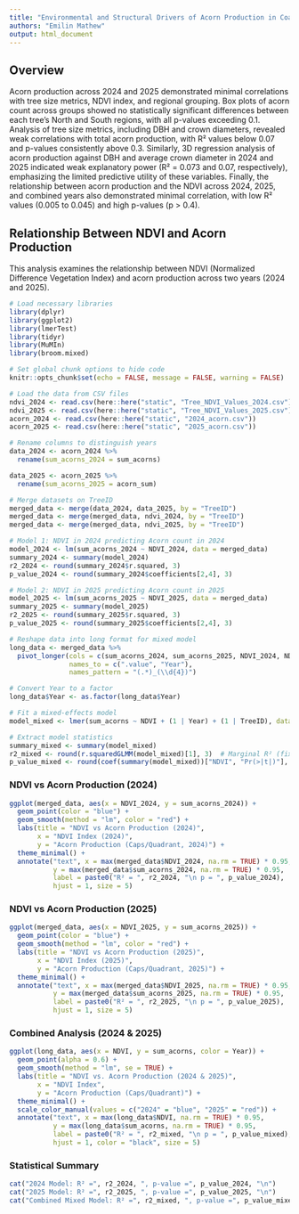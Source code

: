```yaml
---
title: "Environmental and Structural Drivers of Acorn Production in Coast Live Oak"
authors: "Emilin Mathew"
output: html_document
---
```

## Overview
Acorn production across 2024 and 2025 demonstrated minimal correlations with tree size metrics, NDVI index, and regional grouping. Box plots of acorn count across groups showed no statistically significant differences between each tree's North and South regions, with all p-values exceeding 0.1. Analysis of tree size metrics, including DBH and crown diameters, revealed weak correlations with total acorn production, with R² values below 0.07 and p-values consistently above 0.3. Similarly, 3D regression analysis of acorn production against DBH and average crown diameter in 2024 and 2025 indicated weak explanatory power (R² = 0.073 and 0.07, respectively), emphasizing the limited predictive utility of these variables. Finally, the relationship between acorn production and the NDVI across 2024, 2025, and combined years also demonstrated minimal correlation, with low R² values (0.005 to 0.045) and high p-values (p > 0.4). 


## Relationship Between NDVI and Acorn Production
This analysis examines the relationship between NDVI (Normalized Difference Vegetation Index) and acorn production across two years (2024 and 2025).

```r
# Load necessary libraries
library(dplyr)
library(ggplot2)
library(lmerTest)
library(tidyr)
library(MuMIn)
library(broom.mixed)

# Set global chunk options to hide code
knitr::opts_chunk$set(echo = FALSE, message = FALSE, warning = FALSE)

# Load the data from CSV files
ndvi_2024 <- read.csv(here::here("static", "Tree_NDVI_Values_2024.csv"))
ndvi_2025 <- read.csv(here::here("static", "Tree_NDVI_Values_2025.csv"))
acorn_2024 <- read.csv(here::here("static", "2024_acorn.csv"))
acorn_2025 <- read.csv(here::here("static", "2025_acorn.csv"))

# Rename columns to distinguish years
data_2024 <- acorn_2024 %>%
  rename(sum_acorns_2024 = sum_acorns)

data_2025 <- acorn_2025 %>%
  rename(sum_acorns_2025 = acorn_sum)

# Merge datasets on TreeID
merged_data <- merge(data_2024, data_2025, by = "TreeID")
merged_data <- merge(merged_data, ndvi_2024, by = "TreeID")
merged_data <- merge(merged_data, ndvi_2025, by = "TreeID")

# Model 1: NDVI in 2024 predicting Acorn count in 2024
model_2024 <- lm(sum_acorns_2024 ~ NDVI_2024, data = merged_data)
summary_2024 <- summary(model_2024)
r2_2024 <- round(summary_2024$r.squared, 3)
p_value_2024 <- round(summary_2024$coefficients[2,4], 3)

# Model 2: NDVI in 2025 predicting Acorn count in 2025
model_2025 <- lm(sum_acorns_2025 ~ NDVI_2025, data = merged_data)
summary_2025 <- summary(model_2025)
r2_2025 <- round(summary_2025$r.squared, 3)
p_value_2025 <- round(summary_2025$coefficients[2,4], 3)

# Reshape data into long format for mixed model
long_data <- merged_data %>%
  pivot_longer(cols = c(sum_acorns_2024, sum_acorns_2025, NDVI_2024, NDVI_2025),
               names_to = c(".value", "Year"),
               names_pattern = "(.*)_(\\d{4})")

# Convert Year to a factor
long_data$Year <- as.factor(long_data$Year)

# Fit a mixed-effects model
model_mixed <- lmer(sum_acorns ~ NDVI + (1 | Year) + (1 | TreeID), data = long_data)

# Extract model statistics
summary_mixed <- summary(model_mixed)
r2_mixed <- round(r.squaredGLMM(model_mixed)[1], 3)  # Marginal R² (fixed effects only)
p_value_mixed <- round(coef(summary(model_mixed))["NDVI", "Pr(>|t|)"], 3)
```

### NDVI vs Acorn Production (2024)

```r
ggplot(merged_data, aes(x = NDVI_2024, y = sum_acorns_2024)) +
  geom_point(color = "blue") +
  geom_smooth(method = "lm", color = "red") +
  labs(title = "NDVI vs Acorn Production (2024)", 
       x = "NDVI Index (2024)", 
       y = "Acorn Production (Caps/Quadrant, 2024)") +
  theme_minimal() +
  annotate("text", x = max(merged_data$NDVI_2024, na.rm = TRUE) * 0.95, 
           y = max(merged_data$sum_acorns_2024, na.rm = TRUE) * 0.95, 
           label = paste0("R² = ", r2_2024, "\n p = ", p_value_2024),
           hjust = 1, size = 5)
```

### NDVI vs Acorn Production (2025)

```r
ggplot(merged_data, aes(x = NDVI_2025, y = sum_acorns_2025)) +
  geom_point(color = "blue") +
  geom_smooth(method = "lm", color = "red") +
  labs(title = "NDVI vs Acorn Production (2025)", 
       x = "NDVI Index (2025)", 
       y = "Acorn Production (Caps/Quadrant, 2025)") +
  theme_minimal() +
  annotate("text", x = max(merged_data$NDVI_2025, na.rm = TRUE) * 0.95, 
           y = max(merged_data$sum_acorns_2025, na.rm = TRUE) * 0.95, 
           label = paste0("R² = ", r2_2025, "\n p = ", p_value_2025),
           hjust = 1, size = 5)
```

### Combined Analysis (2024 & 2025)

```r
ggplot(long_data, aes(x = NDVI, y = sum_acorns, color = Year)) +
  geom_point(alpha = 0.6) +
  geom_smooth(method = "lm", se = TRUE) +
  labs(title = "NDVI vs. Acorn Production (2024 & 2025)", 
       x = "NDVI Index", 
       y = "Acorn Production (Caps/Quadrant)") +
  theme_minimal() +
  scale_color_manual(values = c("2024" = "blue", "2025" = "red")) +
  annotate("text", x = max(long_data$NDVI, na.rm = TRUE) * 0.95, 
           y = max(long_data$sum_acorns, na.rm = TRUE) * 0.95, 
           label = paste0("R² = ", r2_mixed, "\n p = ", p_value_mixed),
           hjust = 1, color = "black", size = 5)
```

### Statistical Summary

```r
cat("2024 Model: R² =", r2_2024, ", p-value =", p_value_2024, "\n")
cat("2025 Model: R² =", r2_2025, ", p-value =", p_value_2025, "\n")
cat("Combined Mixed Model: R² =", r2_mixed, ", p-value =", p_value_mixed, "\n")
```